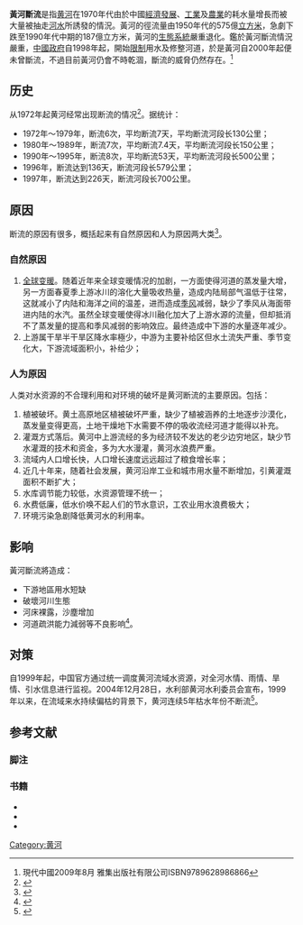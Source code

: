 '''黃河斷流'''是指[[黄河|黄河]]在1970年代由於中國[[經濟發展|經濟發展]]、[[工業|工業]]及[[農業|農業]]的耗水量增長而被大量被抽走[[河水|河水]]所誘發的情況。黃河的徑流量由1950年代的575億[[立方米|立方米]]，急劇下跌至1990年代中期的187億立方米，黃河的[[生態系統|生態系統]]嚴重退化。鑑於黃河斷流情況嚴重，[[中華人民共和國政府|中國政府]]自1998年起，開始[[限制|限制]]用水及修整河道，於是黃河自2000年起便未曾斷流，不過目前黃河仍會不時乾涸，斷流的威脅仍然存在。<ref>現代中國2009年8月 雅集出版社有限公司ISBN9789628986866</ref>

==历史==
从1972年起黄河经常出现断流的情况<ref>{{Cite web |url=http://www.yellowriver.gov.cn/lib/ztbd3/1999-03-24/jj_084600108000.html |title=1 |date=1999年3月24日 |publisher=黄河網 |deadurl=yes |archiveurl=https://web.archive.org/web/20050415145857/http://www.yellowriver.gov.cn/lib/ztbd3/1999-03-24/jj_084600108000.html |archivedate=2005年4月15日 }}</ref>。据统计：

*1972年～1979年，断流6次，平均断流7天，平均断流河段长130公里；
*1980年～1989年，断流7次，平均断流7.4天，平均断流河段长150公里；
*1990年～1995年，断流8次，平均断流53天，平均断流河段长500公里；
*1996年，断流达到136天，断流河段长579公里；
*1997年，断流达到226天，断流河段长700公里。
==原因==
断流的原因有很多，概括起来有自然原因和人为原因两大类<ref>{{cite web|title=黄河断流的原因|url=http://b2museum.cdstm.cn/swc/nscl/15.htm|website=中国数字科技馆|accessdate=2017-04-21|archive-date=2009-03-27|archive-url=https://web.archive.org/web/20090327085034/http://b2museum.cdstm.cn/swc/nscl/15.htm|dead-url=no}}</ref>。
===自然原因===
# [[全球变暖|全球变暖]]。随着近年来全球变暖情况的加剧，一方面使得河道的蒸发量大增，另一方面春夏季上游冰川的溶化大量吸收热量，造成内陆局部气温低于往常，这就减小了内陆和海洋之间的温差，进而造成[[季风|季风]]减弱，缺少了季风从海面带进内陆的水汽。虽然全球变暖使得冰川融化加大了上游水源的流量，但却抵消不了蒸发量的提高和季风减弱的影响效应。最终造成中下游的水量逐年减少。
# 上游属干旱半干旱区降水率極少，中游为主要补给区但水土流失严重、季节变化大，下游流域面积小，补给少；
===人为原因===
人类对水资源的不合理利用和对环境的破坏是黄河断流的主要原因。包括：
# 植被破坏。黄土高原地区植被破坏严重，缺少了植被涵养的土地逐步沙漠化，蒸发量变得更高，土地干燥地下水需要不停的吸收流经河道才能得以补充。
# 灌溉方式落后。黄河中上游流经的多为经济较不发达的老少边穷地区，缺少节水灌溉的技术和资金，多为大水漫灌，黄河水浪费严重。
# 流域内人口增长快，人口增长速度远远超过了粮食增长率；
# 近几十年来，随着社会发展，黄河沿岸工业和城市用水量不断增加，引黄灌溉面积不断扩大；
# 水库调节能力较低，水资源管理不统一；
# 水费低廉，低水价唤不起人们的节水意识，工农业用水浪费极大；
# 环境污染急剧降低黄河水的利用率。

==影响==
黃河斷流將造成：
*下游地區用水短缺
*破壞河川生態
*河床裸露，沙塵增加
*河道疏洪能力減弱等不良影响<ref>{{cite web|title=黄河水文特色|url=http://mail.tlsh.tp.edu.tw/~t127/chinanorth/d.html|website=台北市大理高级中学|accessdate=2017-04-21|archive-date=2019-09-11|archive-url=https://web.archive.org/web/20190911045117/http://mail.tlsh.tp.edu.tw/~t127/chinanorth/d.html|dead-url=no}}</ref>。

==对策==
自1999年起，中国官方通过统一调度黄河流域水资源，对全河水情、雨情、旱情、引水信息进行监视。2004年12月28日，水利部黄河水利委员会宣布，1999年以来，在流域来水持续偏枯的背景下，黄河连续5年枯水年份不断流<ref>{{cite news|author1=王明浩|title=黄河成为世界唯一解决断流问题的大河|url=http://www.china.com.cn/chinese/huanjing/744451.htm|accessdate=2017-04-21|agency=人民日报|publisher=中国网|date=2004-12-31|archive-date=2017-05-10|archive-url=https://web.archive.org/web/20170510165525/http://www.china.com.cn/chinese/huanjing/744451.htm|dead-url=no}}</ref>。

==参考文献==
===脚注===
{{reflist}}
===书籍===
*{{cite book|author1=水利部水政水资源司|title=黄河断流及其对策|date=1997|publisher=中国水利水电出版社|isbn=7801245784}}
*{{cite book|author1=常云昆|title=黃河断流与黃河水权制度硏究|date=2001|publisher=中国社会科学出版社|isbn=7500430981}}
*{{cite book|author1=福嶌義宏|title=黄河断流: 中国巨大河川をめぐる水と環境問題|date=2008|publisher=昭和堂|isbn=4812207754|language=ja}}
{{黃河沿岸城市|nocat}}
[[Category:黄河|Category:黄河]]
